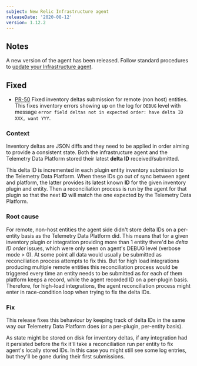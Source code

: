```yaml
---
subject: New Relic Infrastructure agent
releaseDate: '2020-08-12'
version: 1.12.2
---
```


## Notes

A new version of the agent has been released. Follow standard procedures to [update your Infrastructure agent](https://docs.newrelic.com/docs/infrastructure/install-configure-manage-infrastructure/update-or-uninstall/update-infrastructure-agent).

## Fixed

* [PR-50](https://github.com/newrelic/infrastructure-agent/pull/59) Fixed inventory deltas submission for remote (non host) entities. This fixes inventory errors showing up on the log for `DEBUG` level with message `error field deltas not in expected order: have delta ID XXX, want YYY`.

### Context

Inventory deltas are JSON diffs and they need to be applied in order aiming to provide a consistent state. Both the infrastructure agent and the Telemetry Data Platform stored their latest **delta ID** received/submitted.

This delta ID is incremented in each plugin entity inventory submission to the Telemetry Data Platform. When these IDs go out of sync between agent and platform, the latter provides its latest known **ID** for the given inventory plugin and entity. Then a reconciliation process is run by the agent for that plugin so that the next **ID** will match the one expected by the Telemetry Data Platform.

### Root cause

For remote, non-host entities the agent side didn't store delta IDs on a per-entity basis as the Telemetry Data Platform did. This means that for a given inventory plugin or integration providing more than 1 entity there'd be _delta ID order_ issues, which were only seen on agent's DEBUG level (verbose mode > 0). At some point all data would usually be submitted as reconciliation process attempts to fix this. But for high load integrations producing multiple remote entities this reconciliation process would be triggered every time an entity needs to be submitted as for each of them platform keeps a record, while the agent recorded ID on a per-plugin basis. Therefore, for high-load integrations, the agent reconciliation process might enter in race-condition loop when trying to fix the delta IDs.

### Fix

This release fixes this behaviour by keeping track of delta IDs in the same way our Telemetry Data Platform does (or a per-plugin, per-entity basis).

As state might be stored on disk for inventory deltas, if any integration had it persisted before the fix it'll take a reconciliation run per entity to fix agent's locally stored IDs. In this case you might still see some log entries, but they'll be gone during their first submissions.
